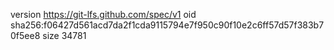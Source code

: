 version https://git-lfs.github.com/spec/v1
oid sha256:f06427d561acd7da2f1cda9115794e7f950c90f10e2c6ff57d57f383b70f5ee8
size 34781
